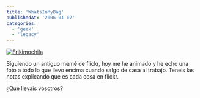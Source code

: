 ```yaml
---
title: 'WhatsInMyBag'
publishedAt: '2006-01-07'
categories:
  - 'geek'
  - 'legacy'
---
```


[![Frikimochila](https://static.flickr.com/42/83206631_915ccc818c.jpg)](http://www.flickr.com/photos/ryck/83206631/ 'Photo Sharing')

Siguiendo un antiguo memé de flickr, hoy me he animado y he echo una foto a todo lo que llevo encima cuando salgo de casa al trabajo. Teneis las notas explicando que es cada cosa en flickr.

¿Que llevais vosotros?
